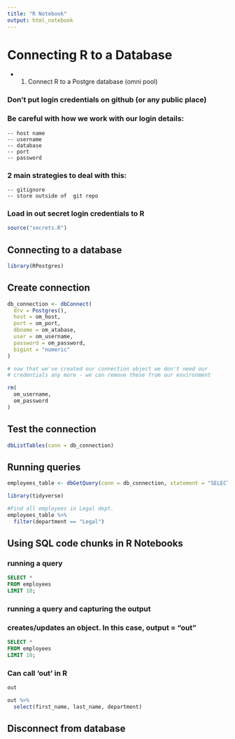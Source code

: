 ```yaml
---
title: "R Notebook"
output: html_notebook
---
```


# Connecting R to a Database

- 1. Connect R to a Postgre database (omni pool)

### Don't put login credentials on github (or any public place)
### Be careful with how we work with our login details:
    -- host name
    -- username
    -- database
    -- port
    -- password
### 2 main strategies to deal with this:
    -- gitignore
    -- store outside of  git repo

### Load in out secret login credentials to R
```r
source("secrets.R")
```

## Connecting to a database
```r
library(RPostgres)
```

## Create connection
```r
db_connection <- dbConnect(
  drv = Postgres(),
  host = om_host,
  port = om_port,
  dbname = om_atabase,
  user = om_username,
  password = om_password,
  bigint = "numeric"
)

# now that we've created our connection object we don't need our 
# credentials any more - we can remove these from our environment

rm(
  om_username,
  om_password
)
```


## Test the connection
```r
dbListTables(conn = db_connection)
```


## Running queries
```r
employees_table <- dbGetQuery(conn = db_connection, statement = "SELECT * FROM employees;")
```

```r
library(tidyverse)
```


```r
#Find all employees in Legal dept.
employees_table %>% 
  filter(department == "Legal")
```

## Using SQL code chunks in R Notebooks
### running a query
```sql
SELECT *
FROM employees
LIMIT 10;
```
### running a query and capturing the output
### creates/updates an object. In this case, output = "out"
```sql
SELECT *
FROM employees
LIMIT 10;
```

### Can call 'out' in R
```r
out
```

```r
out %>% 
  select(first_name, last_name, department)
```

## Disconnect from database
```r

```

















